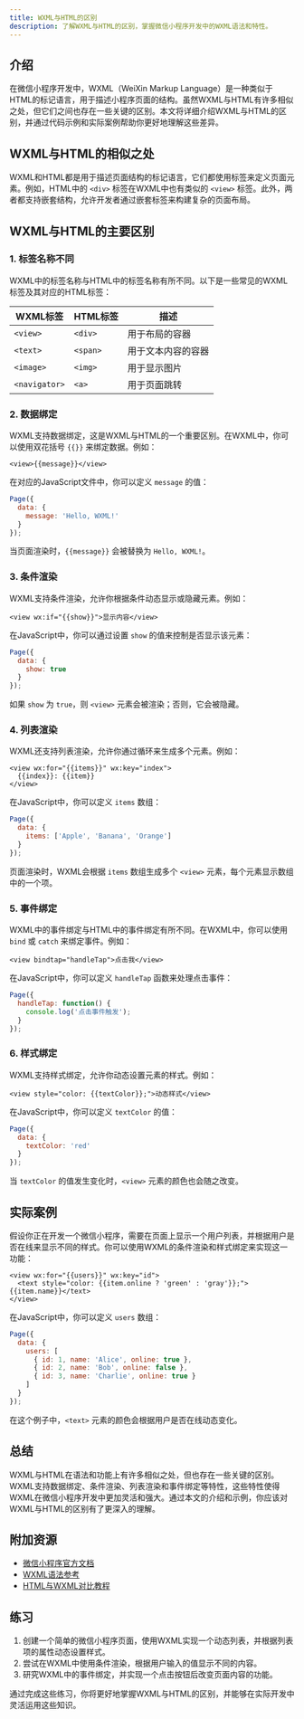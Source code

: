 ```yaml
---
title: WXML与HTML的区别
description: 了解WXML与HTML的区别，掌握微信小程序开发中的WXML语法和特性。
---
```


## 介绍

在微信小程序开发中，WXML（WeiXin Markup Language）是一种类似于HTML的标记语言，用于描述小程序页面的结构。虽然WXML与HTML有许多相似之处，但它们之间也存在一些关键的区别。本文将详细介绍WXML与HTML的区别，并通过代码示例和实际案例帮助你更好地理解这些差异。

## WXML与HTML的相似之处

WXML和HTML都是用于描述页面结构的标记语言，它们都使用标签来定义页面元素。例如，HTML中的 `<div>` 标签在WXML中也有类似的 `<view>` 标签。此外，两者都支持嵌套结构，允许开发者通过嵌套标签来构建复杂的页面布局。

## WXML与HTML的主要区别

### 1. 标签名称不同

WXML中的标签名称与HTML中的标签名称有所不同。以下是一些常见的WXML标签及其对应的HTML标签：

| WXML标签 | HTML标签 | 描述 |
| -------- | -------- | ---- |
| `<view>` | `<div>`  | 用于布局的容器 |
| `<text>` | `<span>` | 用于文本内容的容器 |
| `<image>` | `<img>` | 用于显示图片 |
| `<navigator>` | `<a>` | 用于页面跳转 |

### 2. 数据绑定

WXML支持数据绑定，这是WXML与HTML的一个重要区别。在WXML中，你可以使用双花括号 `{{}}` 来绑定数据。例如：

```wxml
<view>{{message}}</view>
```

在对应的JavaScript文件中，你可以定义 `message` 的值：

```javascript
Page({
  data: {
    message: 'Hello, WXML!'
  }
});
```

当页面渲染时，`{{message}}` 会被替换为 `Hello, WXML!`。

### 3. 条件渲染

WXML支持条件渲染，允许你根据条件动态显示或隐藏元素。例如：

```wxml
<view wx:if="{{show}}">显示内容</view>
```

在JavaScript中，你可以通过设置 `show` 的值来控制是否显示该元素：

```javascript
Page({
  data: {
    show: true
  }
});
```

如果 `show` 为 `true`，则 `<view>` 元素会被渲染；否则，它会被隐藏。

### 4. 列表渲染

WXML还支持列表渲染，允许你通过循环来生成多个元素。例如：

```wxml
<view wx:for="{{items}}" wx:key="index">
  {{index}}: {{item}}
</view>
```

在JavaScript中，你可以定义 `items` 数组：

```javascript
Page({
  data: {
    items: ['Apple', 'Banana', 'Orange']
  }
});
```

页面渲染时，WXML会根据 `items` 数组生成多个 `<view>` 元素，每个元素显示数组中的一个项。

### 5. 事件绑定

WXML中的事件绑定与HTML中的事件绑定有所不同。在WXML中，你可以使用 `bind` 或 `catch` 来绑定事件。例如：

```wxml
<view bindtap="handleTap">点击我</view>
```

在JavaScript中，你可以定义 `handleTap` 函数来处理点击事件：

```javascript
Page({
  handleTap: function() {
    console.log('点击事件触发');
  }
});
```

### 6. 样式绑定

WXML支持样式绑定，允许你动态设置元素的样式。例如：

```wxml
<view style="color: {{textColor}};">动态样式</view>
```

在JavaScript中，你可以定义 `textColor` 的值：

```javascript
Page({
  data: {
    textColor: 'red'
  }
});
```

当 `textColor` 的值发生变化时，`<view>` 元素的颜色也会随之改变。

## 实际案例

假设你正在开发一个微信小程序，需要在页面上显示一个用户列表，并根据用户是否在线来显示不同的样式。你可以使用WXML的条件渲染和样式绑定来实现这一功能：

```wxml
<view wx:for="{{users}}" wx:key="id">
  <text style="color: {{item.online ? 'green' : 'gray'}};">{{item.name}}</text>
</view>
```

在JavaScript中，你可以定义 `users` 数组：

```javascript
Page({
  data: {
    users: [
      { id: 1, name: 'Alice', online: true },
      { id: 2, name: 'Bob', online: false },
      { id: 3, name: 'Charlie', online: true }
    ]
  }
});
```

在这个例子中，`<text>` 元素的颜色会根据用户是否在线动态变化。

## 总结

WXML与HTML在语法和功能上有许多相似之处，但也存在一些关键的区别。WXML支持数据绑定、条件渲染、列表渲染和事件绑定等特性，这些特性使得WXML在微信小程序开发中更加灵活和强大。通过本文的介绍和示例，你应该对WXML与HTML的区别有了更深入的理解。

## 附加资源

- [微信小程序官方文档](https://developers.weixin.qq.com/miniprogram/dev/framework/)
- [WXML语法参考](https://developers.weixin.qq.com/miniprogram/dev/framework/view/wxml/)
- [HTML与WXML对比教程](https://www.example.com/wxml-vs-html)

## 练习

1. 创建一个简单的微信小程序页面，使用WXML实现一个动态列表，并根据列表项的属性动态设置样式。
2. 尝试在WXML中使用条件渲染，根据用户输入的值显示不同的内容。
3. 研究WXML中的事件绑定，并实现一个点击按钮后改变页面内容的功能。

通过完成这些练习，你将更好地掌握WXML与HTML的区别，并能够在实际开发中灵活运用这些知识。